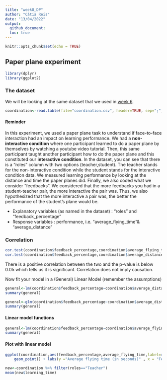 ```yaml
---
title: "week8_DP"
author: "Cátia Reis"
date: "13/04/2022"
output: 
  github_document:
  toc: true
---
```



```r
knitr::opts_chunk$set(echo = TRUE)
```

## Paper plane experiment
```r
library(dplyr)
library(ggplot2)
```
### The dataset 

We will be looking at the same dataset that we used in [week 6](DP_week6/DP_week6.md). 

```r
coordination<-read.table(file="coordination.csv", header=TRUE, sep=";",dec=",") 
```

#### Reminder 

In this experiment, we used a paper plane task to understand if face-to-face interaction had an impact on learning performance. We had a **non-interactive condition** where one participant learned to do a paper plane by themselves by watching a youtube video tutorial. Then, this same participant taught another participant how to do the paper plane and this constituted our **interactive condition**. In the dataset, you can see that there is a "roles" column with two options (teacher,student). The teacher stands for the non-interactive condition while the student stands for the interactive condition data. We measured learning performance by looking at the distance and time the paper planes did. Finally, we also coded what we consider "feedbacks". We considered that the more feedbacks you had in a student-teacher pair, the more interactive the pair was. Thus, we also hypothesized that the more interactive a pair was, the better the performance of the student's plane would be. 

- Explanatory variables (as named in the dataset) : "roles" and "feedback_percentage" 
- Response variables : performance, i.e. "average_flying_time"& "average_distance"

### Correlation

```r
cor.test(coordination$feedback_percentage,coordination$average_flying_time)
cor.test(coordination$feedback_percentage,coordination$average_distance)
```
There is a positive correlation between the two and the p-value is below 0.05 which tells us it is significant. Correlation does not imply causation. 

Now fit your model in a (General) Linear Model (remember the assumptions)

```r
general<-lm(coordination$feedback_percentage~coordination$average_distance)
summary(general)
```

```r
general<-glm(coordination$feedback_percentage~coordination$average_distance)
summary(general)
```

#### Linear model functions
```r
general<-lm(coordination$feedback_percentage~coordination$average_flying_time)
summary(general)
```
#### Plot with linear model

```r
ggplot(coordination,aes(feedback_percentage,average_flying_time,label=rownames(coordination),color=roles)) +
    geom_point() + labs(y ="Average flying time (in seconds)" , x = "Feedback percentage") + geom_text(hjust = -0.3)+geom_smooth(method = "lm", se = TRUE,color="black")  
```

```r
new<-coordination %>% filter(roles=="Teacher")
mean(new$learning_time)
```